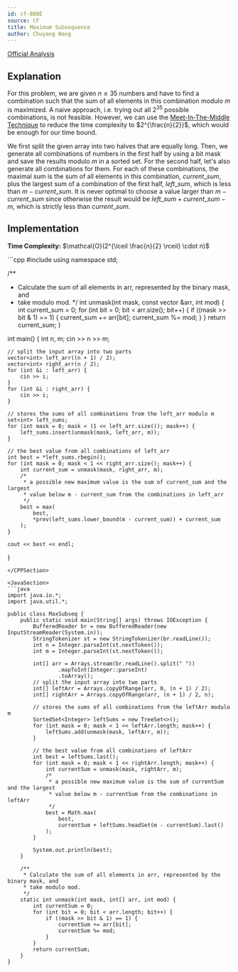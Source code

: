 ```yaml
---
id: cf-888E
source: CF
title: Maximum Subsequence
author: Chuyang Wang
---
```


[Official Analysis](https://codeforces.com/blog/entry/55701)

## Explanation

For this problem, we are given $n \leq 35$ numbers and have to find a combination such that the sum of all elements in this combination modulo $m$ is maximized. A naive approach, i.e. trying out all $2^{35}$ possible combinations, is not feasible. However, we can use the [Meet-In-The-Middle Technique](https://usaco.guide/gold/meet-in-the-middle) to reduce the time complexity to $2^{\frac{n}{2}}$, which would be enough for our time bound. 

We first split the given array into two halves that are equally long. Then, we generate all combinations of numbers in the first half by using a bit mask and save the results modulo $m$ in a sorted set. For the second half, let's also generate all combinations for them. For each of these combinations, the maximal sum is the sum of all elements in this combination, $current\_sum$, plus the largest sum of a combination of the first half, $left\_sum$, which is less than $m - current\_sum$. It is never optimal to choose a value larger than $m - current\_sum$ since otherwise the result would be $left\_sum + current\_sum - m$, which is strictly less than $current\_sum$. 

## Implementation

**Time Complexity:** $\mathcal{O}(2^{\lceil \frac{n}{2} \rceil} \cdot n)$

<LanguageSection>

<CPPSection>
```cpp
#include <bits/stdc++.h>
using namespace std;

/**
 * Calculate the sum of all elements in arr, represented by the binary mask, and
 * take modulo mod.
 */
int unmask(int mask, const vector<int> &arr, int mod) {
	int current_sum = 0;
	for (int bit = 0; bit < arr.size(); bit++) {
		if ((mask >> bit & 1) == 1) {
			current_sum += arr[bit];
			current_sum %= mod;
		}
	}
	return current_sum;
}

int main() {
	int n, m;
	cin >> n >> m;

	// split the input array into two parts
	vector<int> left_arr((n + 1) / 2);
	vector<int> right_arr(n / 2);
	for (int &i : left_arr) {
		cin >> i;
	}
	for (int &i : right_arr) {
		cin >> i;
	}

	// stores the sums of all combinations from the left_arr modulo m
	set<int> left_sums;
	for (int mask = 0; mask < (1 << left_arr.size()); mask++) {
		left_sums.insert(unmask(mask, left_arr, m));
	}

	// the best value from all combinations of left_arr
	int best = *left_sums.rbegin();
	for (int mask = 0; mask < 1 << right_arr.size(); mask++) {
		int current_sum = unmask(mask, right_arr, m);
		/*
		 * a possible new maximum value is the sum of current_sum and the largest
		 * value below m - current_sum from the combinations in left_arr
		 */
		best = max(
			best, 
			*prev(left_sums.lower_bound(m - current_sum)) + current_sum
		);
	}

	cout << best << endl;
}
```
</CPPSection>

<JavaSection>
```java
import java.io.*;
import java.util.*;

public class MaxSubseq {
	public static void main(String[] args) throws IOException {
		BufferedReader br = new BufferedReader(new InputStreamReader(System.in));
		StringTokenizer st = new StringTokenizer(br.readLine());
		int n = Integer.parseInt(st.nextToken());
		int m = Integer.parseInt(st.nextToken());

		int[] arr = Arrays.stream(br.readLine().split(" "))
				.mapToInt(Integer::parseInt)
				.toArray();
		// split the input array into two parts
		int[] leftArr = Arrays.copyOfRange(arr, 0, (n + 1) / 2);
		int[] rightArr = Arrays.copyOfRange(arr, (n + 1) / 2, n);

		// stores the sums of all combinations from the leftArr modulo m
		SortedSet<Integer> leftSums = new TreeSet<>();
		for (int mask = 0; mask < 1 << leftArr.length; mask++) {
			leftSums.add(unmask(mask, leftArr, m));
		}

		// the best value from all combinations of leftArr
		int best = leftSums.last();
		for (int mask = 0; mask < 1 << rightArr.length; mask++) {
			int currentSum = unmask(mask, rightArr, m);
			/*
			 * a possible new maximum value is the sum of currentSum and the largest
			 * value below m - currentSum from the combinations in leftArr
			 */
			best = Math.max(
				best,
				currentSum + leftSums.headSet(m - currentSum).last()
			);
		}

		System.out.println(best);
	}

	/**
	 * Calculate the sum of all elements in arr, represented by the binary mask, and
	 * take modulo mod.
	 */
	static int unmask(int mask, int[] arr, int mod) {
		int currentSum = 0;
		for (int bit = 0; bit < arr.length; bit++) {
			if ((mask >> bit & 1) == 1) {
				currentSum += arr[bit];
				currentSum %= mod;
			}
		}
		return currentSum;
	}
}
```
</JavaSection>
</LanguageSection>
